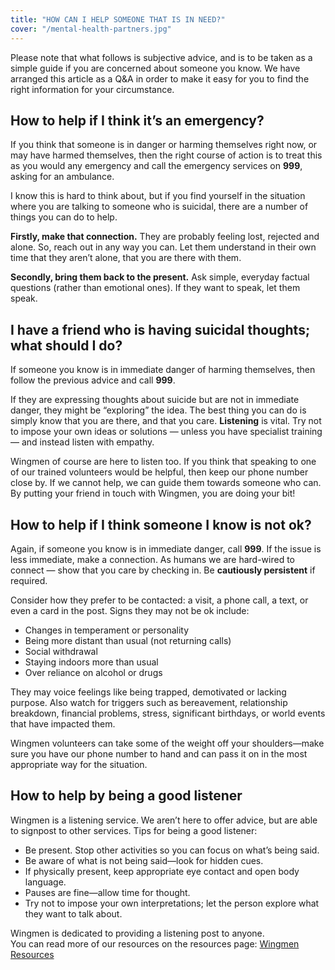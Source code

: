 ```yaml
---
title: "HOW CAN I HELP SOMEONE THAT IS IN NEED?"
cover: "/mental-health-partners.jpg"
---
```


Please note that what follows is subjective advice, and is to be taken as a simple guide if you are concerned about someone you know. We have arranged this article as a Q&A in order to make it easy for you to find the right information for your circumstance.

## How to help if I think it’s an emergency?

If you think that someone is in danger or harming themselves right now, or may have harmed themselves, then the right course of action is to treat this as you would any emergency and call the emergency services on **999**, asking for an ambulance.

I know this is hard to think about, but if you find yourself in the situation where you are talking to someone who is suicidal, there are a number of things you can do to help.

**Firstly, make that connection.** They are probably feeling lost, rejected and alone. So, reach out in any way you can. Let them understand in their own time that they aren’t alone, that you are there with them.

**Secondly, bring them back to the present.** Ask simple, everyday factual questions (rather than emotional ones). If they want to speak, let them speak.

## I have a friend who is having suicidal thoughts; what should I do?

If someone you know is in immediate danger of harming themselves, then follow the previous advice and call **999**.

If they are expressing thoughts about suicide but are not in immediate danger, they might be “exploring” the idea. The best thing you can do is simply know that you are there, and that you care. **Listening** is vital. Try not to impose your own ideas or solutions — unless you have specialist training — and instead listen with empathy.

Wingmen of course are here to listen too. If you think that speaking to one of our trained volunteers would be helpful, then keep our phone number close by. If we cannot help, we can guide them towards someone who can. By putting your friend in touch with Wingmen, you are doing your bit!

## How to help if I think someone I know is not ok?

Again, if someone you know is in immediate danger, call **999**. If the issue is less immediate, make a connection. As humans we are hard-wired to connect — show that you care by checking in. Be **cautiously persistent** if required.

Consider how they prefer to be contacted: a visit, a phone call, a text, or even a card in the post. Signs they may not be ok include:

- Changes in temperament or personality  
- Being more distant than usual (not returning calls)  
- Social withdrawal  
- Staying indoors more than usual  
- Over reliance on alcohol or drugs  

They may voice feelings like being trapped, demotivated or lacking purpose. Also watch for triggers such as bereavement, relationship breakdown, financial problems, stress, significant birthdays, or world events that have impacted them.

Wingmen volunteers can take some of the weight off your shoulders—make sure you have our phone number to hand and can pass it on in the most appropriate way for the situation.

## How to help by being a good listener

Wingmen is a listening service. We aren’t here to offer advice, but are able to signpost to other services. Tips for being a good listener:

- Be present. Stop other activities so you can focus on what’s being said.  
- Be aware of what is not being said—look for hidden cues.  
- If physically present, keep appropriate eye contact and open body language.  
- Pauses are fine—allow time for thought.  
- Try not to impose your own interpretations; let the person explore what they want to talk about.  

Wingmen is dedicated to providing a listening post to anyone.  
You can read more of our resources on the resources page: [Wingmen Resources](https://www.wingmen.org.uk/resources/)
